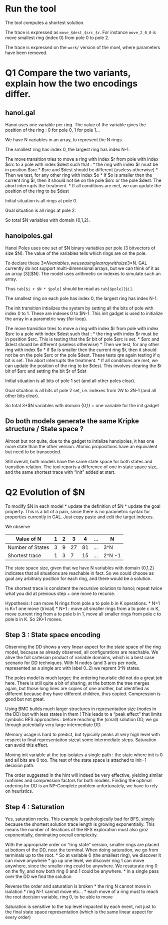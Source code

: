 # Run the tool

The tool computes a shortest solution.

The trace is expressed as `move_$dest_$src_$r`.
For instance `move_2_0_0` is move smallest ring (index 0) from pole 0 to pole 2.

The trace is expressed on the `work/` version of the moel, where parameters have been removed.

# Q1 Compare the two variants, explain how the two encodings differ.

## hanoi.gal

Hanoi uses one variable per ring.
The value of the variable gives the position of the ring : 0 for pole 0, 1 for pole 1...

We have N variables in an array, to represent the N rings.

The smallest ring has index 0, the largest ring has index N-1.

The move transition tries to move a ring with index $r from pole with index $src to a pole with index $dest such that :
* the ring with index $r must be in position $src
* $src and $dest should be different (useless otherwise)
* Then we test, for any other ring with index $o
  * if $o is smaller then the current ring $r, then it should not be on the pole $src or the pole $dest. The abort interrupts the treatment.
* If all conditions are met, we can update the position of the ring to be $dest

Initial situation is all rings at pole 0.

Goal situation is all rings at pole 2.

So total $N variables with domain {0,1,2}.

## hanoipoles.gal

Hanoi Poles uses one set of $N binary variables per pole (3 bitvectors of size $N).
The value of the variables tells which rings are on the pole. 

To declare these 3*$N variables, we use a single array with size 3*$N.
GAL currently do not support multi-dimensional arrays, but we can think of it as an array [3][$N]. 
The model uses arithmetic on indexes to simulate such an array.

Thus `tab[$i + $N * $pole]` should be read as `tab[$pole][$i]`.

The smallest ring on each pole has index 0, the largest ring has index N-1.

The init transition intializes the system by setting all the bits of pole with index 0 to 1.
These are indexes 0 to $N-1.
This init gadget is used to initialize the array in a parametric way (for loop).

The move transition tries to move a ring with index $r from pole with index $src to a pole with index $dest such that :
* the ring with index $r must be in position $src. This is testing that the $r bit of pole $src is set.
* $src and $dest should be different (useless otherwise)
* Then we test, for any other ring with index $o
  * if $o is smaller then the current ring $r, then it should not be on the pole $src or the pole $dest. These tests qre again testing if q bit is set. The abort interrupts the treatment.
* If all conditions are met, we can update the position of the ring to be $dest. This involves clearing the $r bit of $src and setting the bit $r of $dst

Initial situation is all bits of pole 1 set (and all other poles clear).

Goal situation is all bits of pole 2 set, i.e. indexes from 2*N to 3*N-1 (and all other bits clear).

So total 3*$N variables with domain {0,1} + one variable for the init gadget

## Do both models generate the same Kripke structure / State space ?

Almost but not quite, due to the gadget to intialize hanoipoles, it has one more state than the other version.
Atomic propositions have an equivalent but need to be transcoded.

Still overall, both models have the same state space for both states and transition relation.
The tool reports a difference of one in state space size, and the same shortest trace with "init" added at start.

# Q2 Evolution of $N

To modify $N in each model
* update the definition of $N
* update the goal property. This is a bit of a pain, since there is no parametric syntax for properties currently in GAL. Just copy paste and edit the target indexes.

We observe

Value of N | 1 | 2 | 3 | 4 | ... | N
---|---|---|---|---|---|---
Number of States | 3 | 9 | 27 | 81 | ...| 3^N
Shortest trace | 1 | 3 | 7 | 15 | ...| 2^N -1

The state space size, given that we have N variables with domain {0,1,2} indicates that all situations are reachable in fact.
So we could choose as goal any arbitrary position for each ring, and there would be a solution.

The shortest trace is consistent the recursive solution to hanoi; repeat twice what you did at previous step + one move to recurse.

Hypothesis: I can move N rings from pole a to pole b in K operations.
* N=1 is K=1 one move (trivial)
* N+1 : move all smaller rings from a to pole c in K, move current ring from a to pole b in 1, move all smaller rings from pole c to pole b in K. So 2K+1 moves.

## Step 3 : State space encoding

Observing the DD shows a very linear aspect for the state space of the ring model, because as already observed, all configurations are reachable. We ahve the full cartesian product of variable domains, which is a best case scenario for DD techniques. With N nodes (and 3 arcs per node, represented as a single arc with label 0..2) we reprent 3^N states.

The poles model is much larger; the ordering heuristic did not do a great job here. There is still quite a bit of sharing, at the bottom the tree merges again, but those long lines are copies of one another, but identified as different because they have different children, thus copied. Compression is good but not great.

Using BMC builds much larger structures in representation size (nodes in the DD) but with less states in them !
This leads to a "peak effect" that limits symbolic BFS approaches : before reaching the (small) solution DD, we go through potentially very large intermediate DD. 

Memory usage is hard to predict, but typically peaks at very high level with respect to final representation sizeat some intermediate steps. Saturation can avoid this effect.

Moving init variable at the top isolates a single path : the state where init is 0 and all bits are 0 too.
The rest of the state space is attached to init=1 decision path.

The order suggested in the hint will indeed be very effective, yielding similar runtimes and compression factors for both models.
Finding the optimal ordering for DD is an NP-Complete problem unfortunately, we have to rely on heuristics.


## Step 4 : Saturation

Yes, saturation rocks. 
This example is pathologically bad for BFS, simply because the shortest solution trace length is growing exponentially.
This means the number of iterations of the BFS exploration must also groz exponentially, dominating overall complexity.

With the appropriate order on "ring state" version, smaller rings are placed at bottom of the DD, near the terminal.
When doing saturation, we go from terminals up to the root. 
* So at variable 0 (the smallest ring), we discover it can move anywhere
* go up one level, we discover ring 1 can move anywhere, since the smaller ring could be anywhere. We resaturate ring 0 on the fly, and now both ring 0 and 1 could be anywhere.
* in a single pass over the DD we find the solution 

Reverse the order and saturation is broken
* the ring N cannot move in isolation
* ring N-1 cannot move etc...
* each move of a ring must to reach the root decision variable, ring 0, to be able to move

Saturation is sensitive to the top level impacted by each event, not just to the final state space representation (which is the same linear aspect for every order)

